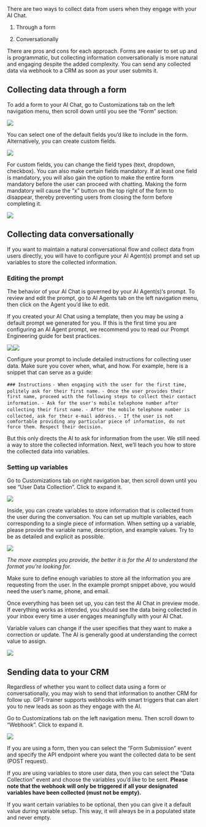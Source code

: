 There are two ways to collect data from users when they engage with your AI Chat.

1. Through a form

2. Conversationally

There are pros and cons for each approach. Forms are easier to set up and is programmatic, but collecting information conversationally is more natural and engaging despite the added complexity. You can send any collected data via webhook to a CRM as soon as your user submits it.

[​](https://guide.gpt-trainer.com/lead-collection#collecting-data-through-a-form)
Collecting data through a form
------------------------------

To add a form to your AI Chat, go to Customizations tab on the left navigation menu, then scroll down until you see the “Form” section:

![](lead-collection-13.png)

You can select one of the default fields you’d like to include in the form. Alternatively, you can create custom fields.

![](https://mintlify.s3.us-west-1.amazonaws.com/paladinmaxinc/images/lead-collection-14.png)

For custom fields, you can change the field types (text, dropdown, checkbox). You can also make certain fields mandatory. If at least one field is mandatory, you will also gain the option to make the entire form mandatory before the user can proceed with chatting. Making the form mandatory will cause the “x” button on the top right of the form to disappear, thereby preventing users from closing the form before completing it.

![](https://mintlify.s3.us-west-1.amazonaws.com/paladinmaxinc/images/lead-collection-15.png)

[​](https://guide.gpt-trainer.com/lead-collection#collecting-data-conversationally)
Collecting data conversationally
--------------------------------

If you want to maintain a natural conversational flow and collect data from users directly, you will have to configure your AI Agent(s) prompt and set up variables to store the collected information.

### [​](https://guide.gpt-trainer.com/lead-collection#editing-the-prompt)&#xA;Editing the prompt

The behavior of your AI Chat is governed by your AI Agent(s)‘s prompt. To review and edit the prompt, go to AI Agents tab on the left navigation menu, then click on the Agent you’d like to edit.

If you created your AI Chat using a template, then you may be using a default prompt we generated for you. If this is the first time you are configuring an AI Agent prompt, we recommend you to read our Prompt Engineering guide for best practices.

![](lead-collection-16.png)![](lead-collection-17.PNG)

Configure your prompt to include detailed instructions for collecting user data. Make sure you cover when, what, and how. For example, here is a snippet that can serve as a guide:

`### Instructions`
`- When engaging with the user for the first time, politely ask for their first name.`
`- Once the user provides their first name, proceed with the following steps to collect their contact information.`
`- Ask for the user's mobile telephone number after collecting their first name.`
`- After the mobile telephone number is collected, ask for their e-mail address.`
`- If the user is not comfortable providing any particular piece of information, do not force them. Respect their decision.`

But this only directs the AI to ask for information from the user. We still need a way to store the collected information. Next, we’ll teach you how to store the collected data into variables.

### [​](https://guide.gpt-trainer.com/lead-collection#setting-up-variables)&#xA;Setting up variables

Go to Customizations tab on right navigation bar, then scroll down until you see “User Data Collection”. Click to expand it.

![](lead-collection-118.png)

Inside, you can create variables to store information that is collected from the user during the conversation. You can set up multiple variables, each corresponding to a single piece of information. When setting up a variable, please provide the variable name, description, and example values. Try to be as detailed and explicit as possible.

![](https://mintlify.s3.us-west-1.amazonaws.com/paladinmaxinc/images/lead-collection-19.png)

*The more examples you provide, the better it is for the AI to understand the format you’re looking for.*

Make sure to define enough variables to store all the information you are requesting from the user. In the example prompt snippet above, you would need the user’s name, phone, and email.

Once everything has been set up, you can test the AI Chat in preview mode. If everything works as intended, you should see the data being collected in your inbox every time a user engages meaningfully with your AI Chat.

Variable values can change if the user specifies that they want to make a correction or update. The AI is generally good at understanding the correct value to assign.

![](20.PNG)

[​](https://guide.gpt-trainer.com/lead-collection#sending-data-to-your-crm)
Sending data to your CRM
------------------------

Regardless of whether you want to collect data using a form or conversationally, you may wish to send that information to another CRM for follow up. GPT-trainer supports webhooks with smart triggers that can alert you to new leads as soon as they engage with the AI.

Go to Customizations tab on the left navigation menu. Then scroll down to “Webhook”. Click to expand it.

![](21.PNG)

If you are using a form, then you can select the “Form Submission” event and specify the API endpoint where you want the collected data to be sent (POST request).

If you are using variables to store user data, then you can select the “Data Collection” event and choose the variables you’d like to be sent. **Please note that the webhook will only be triggered if all your designated variables have been collected (must not be empty).**

If you want certain variables to be optional, then you can give it a default value during variable setup. This way, it will always be in a populated state and never empty.

[​](https://guide.gpt-trainer.com/lead-collection#sending-data-by-email)